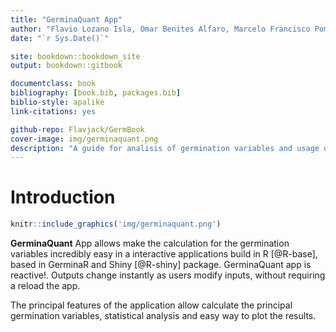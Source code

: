 ```yaml
--- 
title: "GerminaQuant App"
author: "Flavio Lozano Isla, Omar Benites Alfaro, Marcelo Francisco Pompelli"
date: "`r Sys.Date()`"

site: bookdown::bookdown_site
output: bookdown::gitbook

documentclass: book
bibliography: [book.bib, packages.bib]
biblio-style: apalike
link-citations: yes

github-repo: Flavjack/GermBook
cover-image: img/germinaquant.png
description: "A guide for analisis of germination variables and usage of GerminaQuant web App."
---
```



# Introduction {-}


```r
knitr::include_graphics('img/germinaquant.png')
```


**GerminaQuant** App allows make the calculation for the germination variables incredibly easy in a interactive applications build in R [@R-base], based in GerminaR and Shiny [@R-shiny] package. GerminaQuant app is reactive!. Outputs change instantly as users modify inputs, without requiring a reload the app.

The principal features of the application allow calculate the principal germination variables, statistical analysis and easy way to plot the results.


